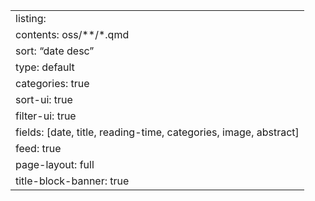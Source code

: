 ---
listing:
  contents: oss/**/*.qmd
  sort: "date desc"
  type: default
  categories: true
  sort-ui: true
  filter-ui: true
  fields: [date, title, reading-time, categories, image, abstract]
  feed: true
page-layout: full
title-block-banner: true
---